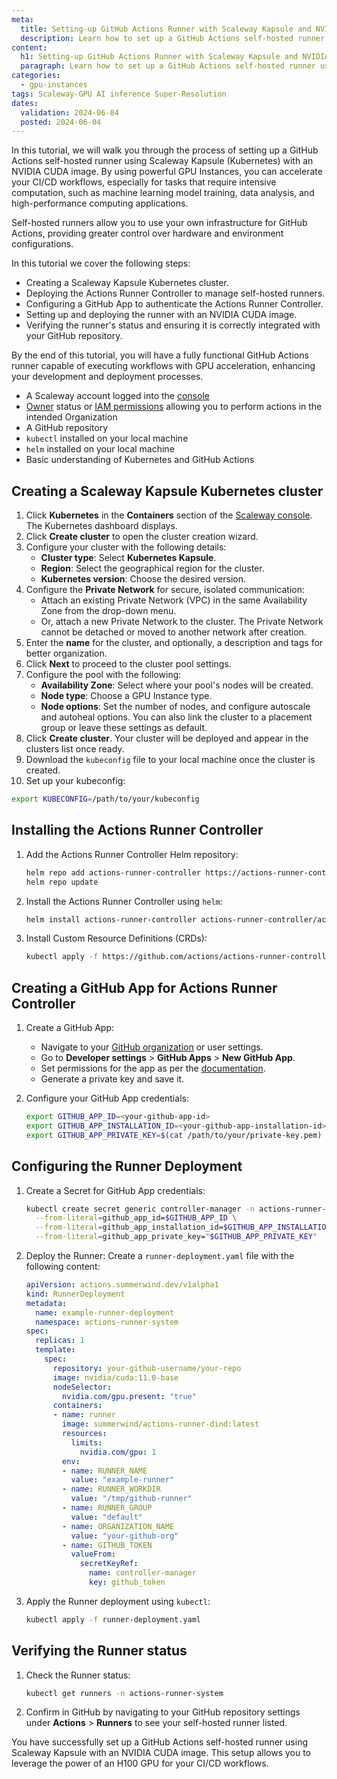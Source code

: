 ```yaml
---
meta:
  title: Setting-up GitHub Actions Runner with Scaleway Kapsule and NVIDIA CUDA Image
  description: Learn how to set up a GitHub Actions self-hosted runner using a Scaleway Kapsule Kubernetes cluster with NVIDIA CUDA image. This tutorial covers creating a Scaleway Kapsule cluster, installing NVIDIA device plugins, deploying the Actions Runner Controller, configuring GitHub App authentication, and deploying a GPU-accelerated runner for your CI/CD workflows. Perfect for developers looking to enhance their GitHub Actions with powerful GPU resources.
content:
  h1: Setting-up GitHub Actions Runner with Scaleway Kapsule and NVIDIA CUDA Image
  paragraph: Learn how to set up a GitHub Actions self-hosted runner using a Scaleway Kapsule Kubernetes cluster with NVIDIA CUDA image. This comprehensive tutorial covers creating a Scaleway Kapsule cluster, installing NVIDIA device plugins, deploying the Actions Runner Controller, configuring GitHub App authentication, and deploying a GPU-accelerated runner for your CI/CD workflows. Perfect for developers looking to enhance their GitHub Actions with powerful GPU resources.
categories:
  - gpu-instances
tags: Scaleway-GPU AI inference Super-Resolution
dates:
  validation: 2024-06-04
  posted: 2024-06-04
---
```


In this tutorial, we will walk you through the process of setting up a GitHub Actions self-hosted runner using Scaleway Kapsule (Kubernetes) with an NVIDIA CUDA image.
By using powerful GPU Instances, you can accelerate your CI/CD workflows, especially for tasks that require intensive computation, such as machine learning model training, data analysis, and high-performance computing applications.

Self-hosted runners allow you to use your own infrastructure for GitHub Actions, providing greater control over hardware and environment configurations.

In this tutorial we cover the following steps:

- Creating a Scaleway Kapsule Kubernetes cluster.
- Deploying the Actions Runner Controller to manage self-hosted runners.
- Configuring a GitHub App to authenticate the Actions Runner Controller.
- Setting up and deploying the runner with an NVIDIA CUDA image.
- Verifying the runner's status and ensuring it is correctly integrated with your GitHub repository.

By the end of this tutorial, you will have a fully functional GitHub Actions runner capable of executing workflows with GPU acceleration, enhancing your development and deployment processes.

<Macro id="requirements" />

- A Scaleway account logged into the [console](https://console.scaleway.com)
- [Owner](/identity-and-access-management/iam/concepts/#owner) status or [IAM permissions](/identity-and-access-management/iam/concepts/#permission) allowing you to perform actions in the intended Organization
- A GitHub repository
- `kubectl` installed on your local machine
- `helm` installed on your local machine
- Basic understanding of Kubernetes and GitHub Actions

## Creating a Scaleway Kapsule Kubernetes cluster

1. Click **Kubernetes** in the **Containers** section of the [Scaleway console](https://console.scaleway.com/). The Kubernetes dashboard displays.
2. Click **Create cluster** to open the cluster creation wizard.
3. Configure your cluster with the following details:
    * **Cluster type**: Select **Kubernetes Kapsule**.
    * **Region**: Select the geographical region for the cluster.
    * **Kubernetes version**: Choose the desired version.
4. Configure the **Private Network** for secure, isolated communication:
    * Attach an existing Private Network (VPC) in the same Availability Zone from the drop-down menu.
    * Or, attach a new Private Network to the cluster.
      <Message type="important">
        The Private Network cannot be detached or moved to another network after creation.
      </Message>
5. Enter the **name** for the cluster, and optionally, a description and tags for better organization.
6. Click **Next** to proceed to the cluster pool settings.
7. Configure the pool with the following:
    * **Availability Zone**: Select where your pool's nodes will be created.
    * **Node type**: Choose a GPU Instance type.
    * **Node options**: Set the number of nodes, and configure autoscale and autoheal options. You can also link the cluster to a placement group or leave these settings as default.
8. Click **Create cluster**. Your cluster will be deployed and appear in the clusters list once ready.
9. Download the `kubeconfig` file to your local machine once the cluster is created.
10. Set up your kubeconfig:
   ```sh
   export KUBECONFIG=/path/to/your/kubeconfig
   ```

## Installing the Actions Runner Controller

1. Add the Actions Runner Controller Helm repository:
   ```sh
   helm repo add actions-runner-controller https://actions-runner-controller.github.io/actions-runner-controller
   helm repo update
   ```

2. Install the Actions Runner Controller using `helm`:
   ```sh
   helm install actions-runner-controller actions-runner-controller/actions-runner-controller --namespace actions-runner-system --create-namespace
   ```

3. Install Custom Resource Definitions (CRDs):
   ```sh
   kubectl apply -f https://github.com/actions/actions-runner-controller/releases/latest/download/actions-runner-controller.yaml
   ```

## Creating a GitHub App for Actions Runner Controller

1. Create a GitHub App:
   - Navigate to your [GitHub organization](https://github.com/settings/organizations) or user settings.
   - Go to **Developer settings** > **GitHub Apps** > **New GitHub App**.
   - Set permissions for the app as per the [documentation](https://github.com/actions/actions-runner-controller#github-app-authentication).
   - Generate a private key and save it.

2. Configure your GitHub App credentials:
   ```sh
   export GITHUB_APP_ID=<your-github-app-id>
   export GITHUB_APP_INSTALLATION_ID=<your-github-app-installation-id>
   export GITHUB_APP_PRIVATE_KEY=$(cat /path/to/your/private-key.pem)
   ```

## Configuring the Runner Deployment

1. Create a Secret for GitHub App credentials:
   ```sh
   kubectl create secret generic controller-manager -n actions-runner-system \
     --from-literal=github_app_id=$GITHUB_APP_ID \
     --from-literal=github_app_installation_id=$GITHUB_APP_INSTALLATION_ID \
     --from-literal=github_app_private_key="$GITHUB_APP_PRIVATE_KEY"
   ```

2. Deploy the Runner:
   Create a `runner-deployment.yaml` file with the following content:
   ```yaml
   apiVersion: actions.summerwind.dev/v1alpha1
   kind: RunnerDeployment
   metadata:
     name: example-runner-deployment
     namespace: actions-runner-system
   spec:
     replicas: 1
     template:
       spec:
         repository: your-github-username/your-repo
         image: nvidia/cuda:11.0-base
         nodeSelector:
           nvidia.com/gpu.present: "true"
         containers:
         - name: runner
           image: summerwind/actions-runner-dind:latest
           resources:
             limits:
               nvidia.com/gpu: 1
           env:
           - name: RUNNER_NAME
             value: "example-runner"
           - name: RUNNER_WORKDIR
             value: "/tmp/github-runner"
           - name: RUNNER_GROUP
             value: "default"
           - name: ORGANIZATION_NAME
             value: "your-github-org"
           - name: GITHUB_TOKEN
             valueFrom:
               secretKeyRef:
                 name: controller-manager
                 key: github_token
   ```

3. Apply the Runner deployment using `kubectl`:
   ```sh
   kubectl apply -f runner-deployment.yaml
   ```

## Verifying the Runner status

1. Check the Runner status:
   ```sh
   kubectl get runners -n actions-runner-system
   ```

2. Confirm in GitHub by navigating to your GitHub repository settings under **Actions** > **Runners** to see your self-hosted runner listed.


You have successfully set up a GitHub Actions self-hosted runner using Scaleway Kapsule with an NVIDIA CUDA image. This setup allows you to leverage the power of an H100 GPU for your CI/CD workflows.